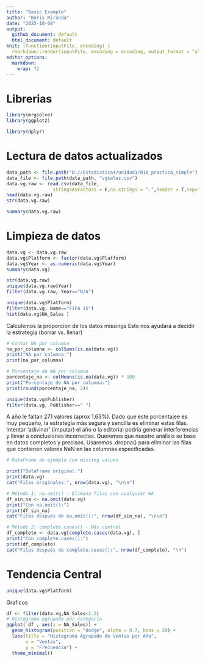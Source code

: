 ```yaml
---
title: "Basic Example"
author: "Boris Miranda"
date: "2025-10-08"
output: 
  github_document: default
  html_document: default
knit: (function(inputFile, encoding) {
  rmarkdown::render(inputFile, encoding = encoding, output_format = "all") })
editor_options: 
  markdown: 
    wrap: 72
---
```


# Librerias
```r
library(mrgsolve)
library(ggplot2)

library(dplyr)
```

# Lectura de datos actualizados

```r
data_path <- file.path("D://Estadistica4/unidad1/010_practica_simple")
data_file <- file.path(data_path, "vgsales.csv")
data.vg.raw <- read.csv(data_file,
                 stringsAsFactors = F,na.strings = ".",header = T,sep=";")
head(data.vg.raw)
str(data.vg.raw)
```

```r
summary(data.vg.raw)
```

# Limpieza de datos


```r
data.vg <- data.vg.raw 
data.vg$Platform <- factor(data.vg$Platform)
data.vg$Year <- as.numeric(data.vg$Year)
summary(data.vg)
```
```r
str(data.vg.raw)
unique(data.vg.raw$Year)
filter(data.vg.raw, Year=="N/A")

```


```r
unique(data.vg$Platform)
filter(data.vg, Name=="FIFA 15")
hist(data.vg$NA_Sales )
```

Calculemos la proporcion de los datos missings Esto nos ayudará a decidir la estrategia (borrar vs. llenar)

```r
# Contar NA por columna
na_por_columna <- colSums(is.na(data.vg))
print("NA por columna:")
print(na_por_columna)

# Porcentaje de NA por columna
porcentaje_na <- colMeans(is.na(data.vg)) * 100
print("Porcentaje de NA por columna:")
print(round(porcentaje_na, 2))

```



```r
unique(data.vg$Publisher)
filter(data.vg, Publisher==" ")

```

A año le faltan 271 valores (aprox 1,63%). Dado que este porcentajee es muy pequeño, la estrategia más segura y sencilla es eliminar estas filas. Intentar 'adivinar' (imputar) el año o la editorial podría generar interferencias y llevar a conclusiones incorrectas. Queremos que nuestro análisis se base en datos completos y precisos. Usaremos .dropna() para eliminar las filas que contienen valores NaN en las columnas especificadas.



```r
# DataFrame de ejemplo con missing values

print("DataFrame original:")
print(data.vg)
cat("Filas originales:", nrow(data.vg), "\n\n")

# Método 1: na.omit() - Elimina filas con cualquier NA
df_sin_na <- na.omit(data.vg)
print("Con na.omit():")
print(df_sin_na)
cat("Filas después de na.omit():", nrow(df_sin_na), "\n\n")

# Método 2: complete.cases() - Más control
df_completo <- data.vg[complete.cases(data.vg), ]
print("Con complete.cases():")
print(df_completo)
cat("Filas después de complete.cases():", nrow(df_completo), "\n")

```


# Tendencia Central

```r
unique(data.vg$Platform)
```

Graficos


```r

df <- filter(data.vg,NA_Sales<2.5)
# Histograma agrupado por categoría
ggplot( df , aes(x = NA_Sales)) +
  geom_histogram(position = "dodge", alpha = 0.7, bins = 20) +
  labs(title = "Histograma Agrupado de Ventas por Año",
       x = "Ventas",
       y = "Frecuencia") +
  theme_minimal()

```



